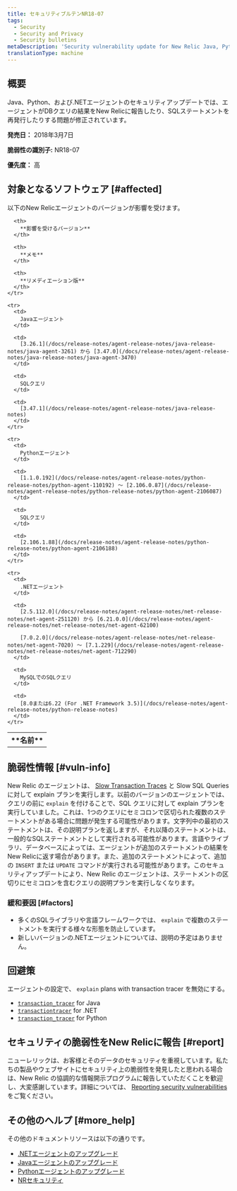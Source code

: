 ```yaml
---
title: セキュリティブルテンNR18-07
tags:
  - Security
  - Security and Privacy
  - Security bulletins
metaDescription: 'Security vulnerability update for New Relic Java, Python, and .NET agents.'
translationType: machine
---
```


## 概要

Java、Python、および.NETエージェントのセキュリティアップデートでは、エージェントがDBクエリの結果をNew Relicに報告したり、SQLステートメントを再発行したりする問題が修正されています。

**発売日：** 2018年3月7日

**脆弱性の識別子:** NR18-07

**優先度：** 高

## 対象となるソフトウェア [#affected]

以下のNew Relicエージェントのバージョンが影響を受けます。

<table>
  <tbody>
    <tr>
      <th>
        **名前**
      </th>

      <th>
        **影響を受けるバージョン**
      </th>

      <th>
        **メモ**
      </th>

      <th>
        **リメディエーション版**
      </th>
    </tr>

    <tr>
      <td>
        Javaエージェント
      </td>

      <td>
        [3.26.1](/docs/release-notes/agent-release-notes/java-release-notes/java-agent-3261) から [3.47.0](/docs/release-notes/agent-release-notes/java-release-notes/java-agent-3470)
      </td>

      <td>
        SQLクエリ
      </td>

      <td>
        [3.47.1](/docs/release-notes/agent-release-notes/java-release-notes)
      </td>
    </tr>

    <tr>
      <td>
        Pythonエージェント
      </td>

      <td>
        [1.1.0.192](/docs/release-notes/agent-release-notes/python-release-notes/python-agent-110192) ～ [2.106.0.87](/docs/release-notes/agent-release-notes/python-release-notes/python-agent-2106087)
      </td>

      <td>
        SQLクエリ
      </td>

      <td>
        [2.106.1.88](/docs/release-notes/agent-release-notes/python-release-notes/python-agent-2106188)
      </td>
    </tr>

    <tr>
      <td>
        .NETエージェント
      </td>

      <td>
        [2.5.112.0](/docs/release-notes/agent-release-notes/net-release-notes/net-agent-251120) から [6.21.0.0](/docs/release-notes/agent-release-notes/net-release-notes/net-agent-62100)

        [7.0.2.0](/docs/release-notes/agent-release-notes/net-release-notes/net-agent-7020) ～ [7.1.229](/docs/release-notes/agent-release-notes/net-release-notes/net-agent-712290)
      </td>

      <td>
        MySQLでのSQLクエリ
      </td>

      <td>
        [8.0または6.22 (For .NET Framework 3.5)](/docs/release-notes/agent-release-notes/python-release-notes)
      </td>
    </tr>
  </tbody>
</table>

## 脆弱性情報 [#vuln-info]

New Relic のエージェントは、 [Slow Transaction Traces](/docs/apm/applications-menu/monitoring/viewing-slow-query-details) と Slow SQL Queries に対して explain プランを実行します。以前のバージョンのエージェントでは、クエリの前に `explain` を付けることで、SQL クエリに対して explain プランを実行していました。これは、1つのクエリにセミコロンで区切られた複数のステートメントがある場合に問題が発生する可能性があります。文字列中の最初のステートメントは、その説明プランを返しますが、それ以降のステートメントは、一般的なSQLステートメントとして実行される可能性があります。言語やライブラリ、データベースによっては、エージェントが追加のステートメントの結果をNew Relicに返す場合があります。また、追加のステートメントによって、追加の `INSERT` または `UPDATE` コマンドが実行される可能性があります。このセキュリティアップデートにより、New Relic のエージェントは、ステートメントの区切りにセミコロンを含むクエリの説明プランを実行しなくなります。

### 緩和要因 [#factors]

* 多くのSQLライブラリや言語フレームワークでは、 `explain` で複数のステートメントを実行する様々な形態を防止しています。
* 新しいバージョンの.NETエージェントについては、説明の予定はありません。

## 回避策

エージェントの設定で、 `explain` plans with transaction tracer を無効にする。

* [`transaction_tracer`](/docs/agents/java-agent/configuration/java-agent-configuration-config-file#h2-Transaction-tracer) for Java
* [`transactiontracer`](/docs/agents/net-agent/configuration/net-agent-configuration#transaction_tracer) for .NET
* [`transaction_tracer`](/docs/agents/python-agent/configuration/python-agent-configuration#txn-tracer-settings) for Python

## セキュリティの脆弱性をNew Relicに報告 [#report]

ニューレリックは、お客様とそのデータのセキュリティを重視しています。私たちの製品やウェブサイトにセキュリティ上の脆弱性を発見したと思われる場合は、New Relic の協調的な情報開示プログラムに報告していただくことを歓迎し、大変感謝しています。詳細については、 [Reporting security vulnerabilities](/docs/security/new-relic-security/data-privacy/reporting-security-vulnerabilities) をご覧ください。

## その他のヘルプ [#more_help]

その他のドキュメントリソースは以下の通りです。

* [.NETエージェントのアップグレード](/docs/agents/net-agent/installation/update-net-agent)
* [Javaエージェントのアップグレード](/docs/agents/java-agent/installation/upgrade-java-agent)
* [Pythonエージェントのアップグレード](/docs/agents/python-agent/installation-configuration/upgrade-python-agent)
* [NRセキュリティ](https://newrelic.com/security "新しいウィンドウにリンクが開きます。")

